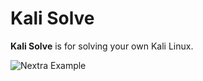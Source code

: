 
# Kali Solve

**Kali Solve** is for solving your own Kali Linux.


<Bleed>![Nextra Example](https://www.kali.org/blog/kali-community-themes/images/kali4kids.png)</Bleed>

<script src="https://utteranc.es/client.js"
        repo="MohammadTaseenKhan/comment-hosting"
        issue-term="url"
        theme="github-dark"
        crossorigin="anonymous"
        async>
</script>